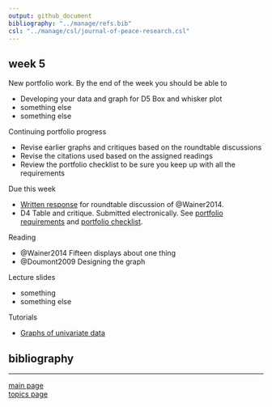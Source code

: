 ```yaml
---
output: github_document
bibliography: "../manage/refs.bib" 
csl: "../manage/csl/journal-of-peace-research.csl"
---
```


## week 5


New portfolio work. By the end of the week you should be able to

- Developing your data and graph for D5 Box and whisker plot 
- something else
- something else 

Continuing portfolio progress

- Revise earlier graphs and critiques based on the roundtable discussions 
- Revise the citations used based on the assigned readings 
- Review the portfolio checklist to be sure you keep up with all the requirements 




Due this week 

- [Written response](read-01_reading-response-form.pdf) for roundtable discussion of @Wainer2014. 
- D4 Table and critique. Submitted electronically. See [portfolio requirements](folio-01_portfolio-requirements.md) and [portfolio checklist](folio-02_portfolio-checklist.pdf). 



Reading

- @Wainer2014 Fifteen displays about one thing 
- @Doumont2009 Designing the graph



Lecture slides

- something  
- something else 





Tutorials
 
- [Graphs of univariate data](tut-1501_univariate-graphs.md) 



## bibliography 

<div id="refs"></div>
  
---

[main page](../README.md)<br>
[topics page](../README-by-topic.md)
